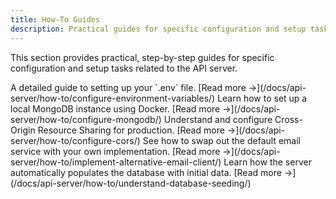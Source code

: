 ```yaml
---
title: How-To Guides
description: Practical guides for specific configuration and setup tasks for the API server.
---
```



This section provides practical, step-by-step guides for specific configuration and setup tasks related to the API server.

<CardGrid>
  <Card title="Configure Environment Variables" icon="document">
    A detailed guide to setting up your `.env` file.
    [Read more &rarr;](/docs/api-server/how-to/configure-environment-variables/)
  </Card>
  <Card title="Configure MongoDB" icon="database">
    Learn how to set up a local MongoDB instance using Docker.
    [Read more &rarr;](/docs/api-server/how-to/configure-mongodb/)
  </Card>
  <Card title="Configure CORS" icon="shield">
    Understand and configure Cross-Origin Resource Sharing for production.
    [Read more &rarr;](/docs/api-server/how-to/configure-cors/)
  </Card>
  <Card title="Implement an Alternative Email Client" icon="email">
    See how to swap out the default email service with your own implementation.
    [Read more &rarr;](/docs/api-server/how-to/implement-alternative-email-client/)
  </Card>
  <Card title="Understand Database Seeding" icon="seed">
    Learn how the server automatically populates the database with initial data.
    [Read more &rarr;](/docs/api-server/how-to/understand-database-seeding/)
  </Card>
</CardGrid>
